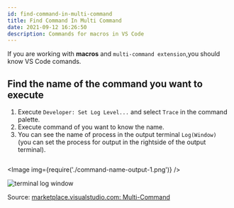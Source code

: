 ```yaml
---
id: find-command-in-multi-command
title: Find Command In Multi Command
date: 2021-09-12 16:26:50
description: Commands for macros in VS Code
---
```


If you are working with **macros** and `multi-command extension`,you should know VS Code comands.

## Find the name of the command you want to execute

1. Execute `Developer: Set Log Level...` and select `Trace` in the command palette.
2. Execute command of you want to know the name.
3. You can see the name of process in the output terminal `Log(Window)`  (you can set the process for output in the rightside of the output terminal).


<!-- // your React code -->
<Image img={thumbnail} />

<!-- // or -->
<Image img={require('./command-name-output-1.png')} />

![terminal log window](command-name-output-2.png)

Source: <a href='https://marketplace.visualstudio.com/items?itemName=ryuta46.multi-command' class='external'>marketplace.visualstudio.com: Multi-Command</a>
